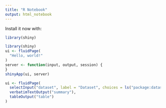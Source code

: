 ```yaml
---
title: "R Notebook"
output: html_notebook
---
```


Install it now with:

```r
library(shiny)

```

```r
library(shiny)
ui <- fluidPage(
  "Hello, world!"
)
server <- function(input, output, session) {
}
shinyApp(ui, server)
```
```r
ui <- fluidPage(
  selectInput("dataset", label = "Dataset", choices = ls("package:datasets")),
  verbatimTextOutput("summary"),
  tableOutput("table")
)
```

